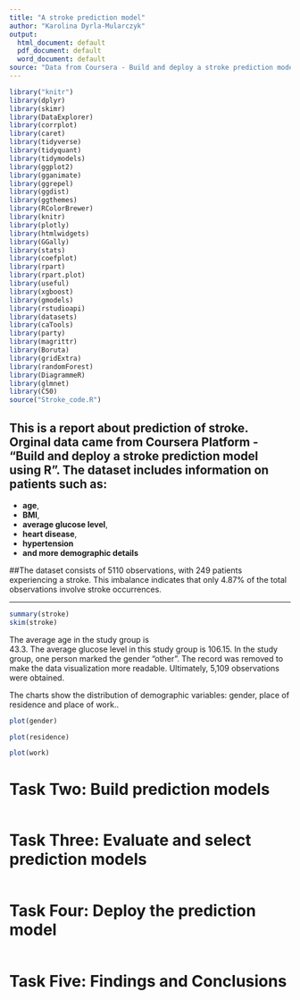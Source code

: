 ```yaml
---
title: "A stroke prediction model"
author: "Karolina Dyrla-Mularczyk"
output:
  html_document: default
  pdf_document: default
  word_document: default
source: "Data from Coursera - Build and deploy a stroke prediction model using R"
---
```

```r
library("knitr")
library(dplyr)
library(skimr)
library(DataExplorer)
library(corrplot)
library(caret)
library(tidyverse)
library(tidyquant)
library(tidymodels)
library(ggplot2)
library(gganimate)
library(ggrepel)
library(ggdist)
library(ggthemes)
library(RColorBrewer)
library(knitr)
library(plotly)
library(htmlwidgets)
library(GGally)
library(stats)
library(coefplot)
library(rpart)
library(rpart.plot)
library(useful)
library(xgboost)
library(gmodels)
library(rstudioapi)
library(datasets) 
library(caTools)
library(party)
library(magrittr)
library(Boruta)
library(gridExtra)
library(randomForest)
library(DiagrammeR)
library(glmnet)
library(C50)
source("Stroke_code.R")
```

## This is a report about prediction of stroke. Orginal data came from Coursera Platform - "Build and deploy a stroke prediction model using R". The dataset includes information on patients such as:

- __age__,
- __BMI__,
- __average glucose level__,
- __heart disease__,
- __hypertension__
- __and more demographic details__

##The dataset consists of 5110 observations, with 249 patients experiencing a stroke. This imbalance indicates that only 4.87% of the total observations involve stroke occurrences.

***


```r
summary(stroke)
skim(stroke)
```

The average age in the study group is  
43.3. 
The average glucose level in this study group is 
106.15.
In the study group, one person marked the gender "other". The record was removed to make the data visualization more readable. Ultimately, 5,109 observations were obtained.

The charts show the distribution of demographic variables: gender, place of residence and place of work..

```r
plot(gender)
```

```r
plot(residence)
```

```r
plot(work)
```

# Task Two: Build prediction models

```r

```




# Task Three: Evaluate and select prediction models

```r

```



# Task Four: Deploy the prediction model

```r

```




# Task Five: Findings and Conclusions
































